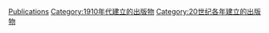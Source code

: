 {{Cat topic in year| topic=建立的出版物| year=1915}}

[[Category:1915年建立|Publications]]
[[Category:1910年代建立的出版物|Category:1910年代建立的出版物]]
[[Category:20世纪各年建立的出版物|Category:20世纪各年建立的出版物]]